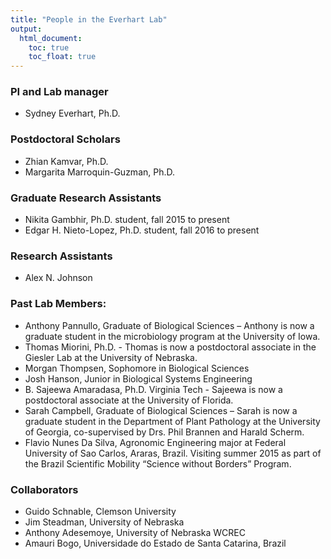 ```yaml
---
title: "People in the Everhart Lab"
output:
  html_document:
    toc: true
    toc_float: true
---
```


### PI and Lab manager
- Sydney Everhart, Ph.D.

### Postdoctoral Scholars
- Zhian Kamvar, Ph.D.
- Margarita Marroquin-Guzman, Ph.D.

### Graduate Research Assistants
- Nikita Gambhir, Ph.D. student, fall 2015 to present
- Edgar H. Nieto-Lopez, Ph.D. student, fall 2016 to present

### Research Assistants
- Alex N. Johnson

### Past Lab Members:
- Anthony Pannullo, Graduate of Biological Sciences -- Anthony is now a graduate student in the microbiology program at the University of Iowa.
- Thomas Miorini, Ph.D. - Thomas is now a postdoctoral associate in the Giesler Lab at the University of Nebraska.
- Morgan Thompsen, Sophomore in Biological Sciences
- Josh Hanson, Junior in Biological Systems Engineering
- B. Sajeewa Amaradasa, Ph.D. Virginia Tech - Sajeewa is now a postdoctoral associate at the University of Florida.
- Sarah Campbell, Graduate of Biological Sciences -- Sarah is now a graduate student in the Department of Plant Pathology at the University of Georgia, co-supervised by Drs. Phil Brannen and Harald Scherm.
- Flavio Nunes Da Silva, Agronomic Engineering major at Federal University of Sao Carlos, Araras, Brazil. Visiting summer 2015 as part of the Brazil Scientific Mobility "Science without Borders" Program.

### Collaborators
- Guido Schnable, Clemson University
- Jim Steadman, University of Nebraska
- Anthony Adesemoye, University of Nebraska WCREC
- Amauri Bogo, Universidade do Estado de Santa Catarina, Brazil
  

 


